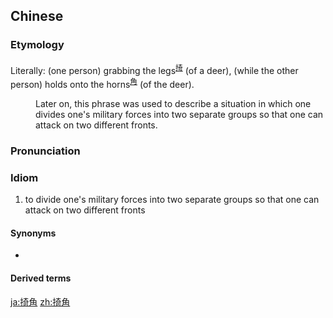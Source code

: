 ==Chinese==
{{zh-forms}}

===Etymology===
Literally: (one person) grabbing the legs<sup>[[掎]]</sup> (of a deer), (while the other person) holds onto the horns<sup>[[角]]</sup> (of the deer).
: Later on, this phrase was used to describe a situation in which one divides one's military forces into two separate groups so that one can attack on two different fronts.

===Pronunciation===
{{zh-pron
|m=jǐjiǎo
|cat=id
}}

===Idiom===
{{zh-idiom}}

# {{lb|zh|literary}} to divide one's military forces into two separate groups so that one can attack on two different fronts

====Synonyms====
* {{zh-l|犄角}}

====Derived terms====
{{zh-der|掎角之勢|犄角之勢}}

[[ja:掎角]]
[[zh:掎角]]